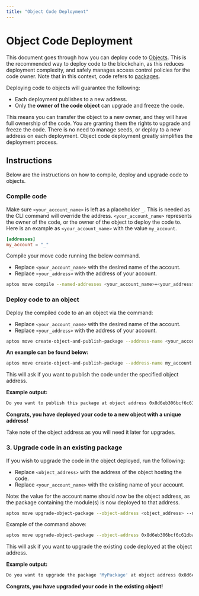 ```yaml
---
title: "Object Code Deployment"
---
```


# Object Code Deployment

This document goes through how you can deploy code to [Objects](objects.mdx). This is the recommended way to deploy code to the blockchain, as this reduces deployment complexity,
and safely manages access control policies for the code owner. Note that in this context, code refers to [packages](../book/packages.mdx). 

Deploying code to objects will guarantee the following:
- Each deployment publishes to a new address.
- Only the **owner of the code object** can upgrade and freeze the code.

This means you can transfer the object to a new owner, and they will have full ownership of the code. You are granting them the rights to upgrade and freeze the code.
There is no need to manage seeds, or deploy to a new address on each deployment. Object code deployment greatly simplifies the deployment process.

## Instructions

Below are the instructions on how to compile, deploy and upgrade code to objects.


<Steps>

### Compile code

Make sure `<your_account_name>` is left as a placeholder `_`. This is needed as the CLI command will override the address. `<your_account_name>` represents the owner of the code, or the owner of the object to deploy the code to. 
Here is an example as `<your_account_name>` with the value `my_account`.

```toml filename="Move.toml"
[addresses]
my_account = "_"
```

Compile your move code running the below command.
- Replace `<your_account_name>` with the desired name of the account.
- Replace `<your_address>` with the address of your account.

```bash filename="Terminal"
aptos move compile --named-addresses <your_account_name>=<your_address>
```

### Deploy code to an object

Deploy the compiled code to an an object via the command:
- Replace `<your_account_name>` with the desired name of the account.
- Replace `<your_address>` with the address of your account.

```bash filename="Terminal"
aptos move create-object-and-publish-package --address-name <your_account_name> --named-addresses <your_account_name>=<your_address>
```

**An example can be found below:**

```bash filename="Terminal"
aptos move create-object-and-publish-package --address-name my_account --named-addresses my_account=0xa0f0b100f243cbda3df93ceb42c0b9464c359a0853ed98f2bce558be9605e88b
```

This will ask if you want to publish the code under the specified object address.

**Example output:**

```bash filename="Terminal"
Do you want to publish this package at object address 0x8d6eb306bcf6c61dbaa0dbf8daa8252e121b63e95991afcab3b12d3be7f001ab [yes/no] >
```

**Congrats, you have deployed your code to a new object with a unique address!**

Take note of the object address as you will need it later for upgrades. 

### 3. Upgrade code in an existing package

If you wish to upgrade the code in the object deployed, run the following:
- Replace `<object_address>` with the address of the object hosting the code.
- Replace `<your_account_name>` with the existing name of your account.

Note: the value for the account name should _now_ be the object address, as the package containing the module(s) is now deployed to that address. 

```bash filename="Terminal"
aptos move upgrade-object-package --object-address <object_address> --named-addresses <your_account_name>=<object_address>
```

Example of the command above:

```bash filename="Terminal"
aptos move upgrade-object-package --object-address 0x8d6eb306bcf6c61dbaa0dbf8daa8252e121b63e95991afcab3b12d3be7f001ab --named-addresses my_account=0x8d6eb306bcf6c61dbaa0dbf8daa8252e121b63e95991afcab3b12d3be7f001ab
```

This will ask if you want to upgrade the existing code deployed at the object address.

**Example output:**

```bash filename="Terminal"
Do you want to upgrade the package 'MyPackage' at object address 0x8d6eb306bcf6c61dbaa0dbf8daa8252e121b63e95991afcab3b12d3be7f001ab [yes/no]
```

**Congrats, you have upgraded your code in the existing object!**

</Steps>
